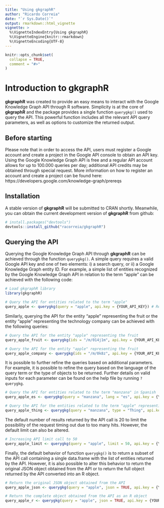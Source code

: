 ```yaml
---
title: "Using gkgraphR"
author: "Ricardo Correia"
date: "`r Sys.Date()`"
output: rmarkdown::html_vignette
vignette: >
  %\VignetteIndexEntry{Using gkgraphR}
  %\VignetteEngine{knitr::rmarkdown}
  %\VignetteEncoding{UTF-8}
---
```


```r
knitr::opts_chunk$set(
  collapse = TRUE,
  comment = "#>"
)
```

# Introduction to gkgraphR

**gkgraphR** was created to provide an easy means to interact with the Google Knowledge Graph API through R software. Simplicity is at the core of **gkgraphR** and the package provides a single function `querygkg()` used to query the API. This powerful function includes all the relevant API query parameters, as well as options to customize the returned output.

## Before starting

Please note that in order to access the API, users must register a Google account and create a project in the Google API console to obtain an API key. Using the Google Knowledge Graph API is free and a regular API account allows for up to 100.000 queries per day; additional API credits may be obtained through special request. More information on how to register an account and create a project can be found here: https://developers.google.com/knowledge-graph/prereqs

## Installation

A stable version of **gkgraphR** will be submitted to CRAN shortly. Meanwhile, you can obtain the current development version of **gkgraphR** from github:

```r
# install.packages("devtools")
devtools::install_github("racorreia/gkgraphR")
```

## Querying the API

Querying the Google Knowledge Graph API through **gkgraphR** can be achieved through the function `querygkg()`. A simple query requires a valid Google API key and one of two elements: i) a search query, or ii) a Google Knowledge Graph entity ID. For example, a simple list of entities recognized by the Google Knowledge Graph API in relation to the term "apple" can be achieved with the following code:

```r
# Load gkgraphR library
library(gkgraphR)

# Query the API for entities related to the term "apple"
query_apple <- querygkg(query = "apple", api.key = {YOUR_API_KEY}) # Replace YOUR_API_KEY with a valid Google API key
```

Similarly, querying the API for the entity "apple" representing the fruit or the entity "apple" representing the technology company can be achieved with the following queries:

```r
# Query the API for the entity "apple" representing the fruit
query_apple_fruit <- querygkg(ids = "/m/014j1m", api.key = {YOUR_API_KEY}) # Replace YOUR_API_KEY with a valid Google API key

# Query the API for the entity "apple" representing the fruit
query_apple_company <- querygkg(ids = "/m/0k8z", api.key = {YOUR_API_KEY}) # Replace YOUR_API_KEY with a valid Google API key
```

It is possible to further refine the queries based on additional parameters. For example, it is possible to refine the query based on the language of the query term or the type of objects to be returned. Further details on valid inputs for each parameter can be found on the help file by running `?querygkg`.

```r
# Query the API for entities related to the term "manzana" in Spanish
query_apple_es <- querygkg(query = "manzana", lang = "es", api.key = {YOUR_API_KEY}) # Replace YOUR_API_KEY with a valid Google API key

# Query the API for the entities related to the term "apple" representing a "thing"
query_apple_thing <- querygkg(query = "manzana", type = "Thing", api.key = {YOUR_API_KEY}) # Replace YOUR_API_KEY with a valid Google API key
```

The default number of results returned by the API call is 20 to limit the possibility of the request timing out due to too many hits. However, the default limit can also be altered.

```r
# Increasing API limit call to 50
query_apple_limit <- querygkg(query = "apple", limit = 50, api.key = {YOUR_API_KEY}) # Replace YOUR_API_KEY with a valid Google API key
```

Finally, the default behavior of function `querygkg()` is to return a subset of the API call containing a single data.frame with the list of entities returned by the API. However, it is also possible to alter this behavior to return the original JSON object obtained from the API or to return the full object returned by the API converted into an R object.

```r
# Return the original JSON object obtained from the API
query_apple_json <- querygkg(query = "apple", json = TRUE, api.key = {YOUR_API_KEY}) # Replace YOUR_API_KEY with a valid Google API key

# Return the complete object obtained from the API as an R object
query_apple_r <- querygkg(query = "apple", json = TRUE, api.key = {YOUR_API_KEY}) # Replace YOUR_API_KEY with a valid Google API key
```
